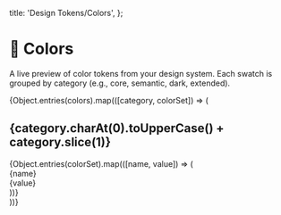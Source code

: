 

  title: 'Design Tokens/Colors',
};

# 🎨 Colors

A live preview of color tokens from your design system. Each swatch is grouped by category (e.g., core, semantic, dark, extended).

{Object.entries(colors).map(([category, colorSet]) => (

<section key={category} className="color-section">
  <h2 className="color-heading">{category.charAt(0).toUpperCase() + category.slice(1)}</h2>
  <div className="color-grid">
    {Object.entries(colorSet).map(([name, value]) => (
      <div key={name} className="color-swatch">
        <div className="color-box" style={{ backgroundColor: value }} />
        <div className="color-meta">
          <div className="color-name">{name}</div>
          <div className="color-value">{value}</div>
        </div>
      </div>
    ))}
  </div>
</section>
))}
